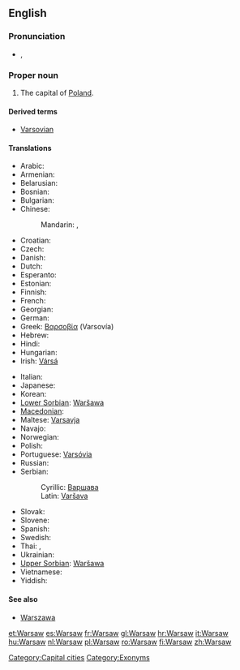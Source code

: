 {{wikipedia}}
==English==

===Pronunciation===
* {{a|UK}} {{IPA|/ˈwɔː(ɹ).sɔː(ɹ)/}}, {{SAMPA|/"wO:(r).sO:(r)/}}

===Proper noun===
{{infl|en|proper noun}}

# The capital of [[Poland]].

====Derived terms====
* [[Varsovian]]

====Translations====
{{trans-top|Capital city of Poland}}
* Arabic: {{t|ar|وارسو|m|tr=waarsuu}}
* Armenian: {{t-|hy|Վարշավա|tr=Varšava}}
* Belarusian: {{t-|be|Варшава|f|tr=Varšáva|xs=Belarusian}}
* Bosnian: {{t-|bs|Varšava|m}}
* Bulgarian: {{t-|bg|Варшава|f|tr=Varšava}}
* Chinese:
*: Mandarin: {{t|cmn|華沙|sc=Hani}},  {{t|cmn|华沙 |tr=Huáshā|sc=Hani}}
* Croatian: {{t+|hr|Varšava|f}}
* Czech: {{t+|cs|Varšava|f}}
* Danish: {{t-|da|Warszawa}}
* Dutch: {{t+|nl|Warschau}}
* Esperanto: {{t-|eo|Varsovio|xs=Esperanto}}
* Estonian: {{t-|et|Varssavi}}
* Finnish: {{t+|fi|Varsova}}
* French: {{t+|fr|Varsovie}}
* Georgian: {{t|ka|ვარშავა|sc=Geor|xs=Georgian}}
* German: {{t+|de|Warschau}}
* Greek: [[Βαρσοβία]] (Varsovía) {{f}}
* Hebrew: {{t-|he|וורשה|tr=Varsha}}
* Hindi: {{t|hi|वारसॉ||tr=vārso|xs=Hindi}}
* Hungarian: {{t+|hu|Varsó}}
* Irish: [[Vársá]]
{{trans-mid}}
* Italian: {{t+|it|Varsavia|f}}
* Japanese: {{t+|ja|ワルシャワ|tr=Warushawa}}
* Korean: {{t+|ko|바르샤바|tr=Bareushaba|sc=Hang}}
* [[Lower Sorbian]]: [[Waršawa]] {{f}}
* [[Macedonian]]: {{t-|mk|Варшава|f|tr=Váršava}}
* Maltese: [[Varsavja]]
* Navajo: {{tø|nv|Wóosoo}}
* Norwegian: {{t+|no|Warszawa}}
* Polish: {{t+|pl|Warszawa|f}}
* Portuguese: [[Varsóvia]]
* Russian: {{t+|ru|Варшава|f|tr=Varšáva}}
* Serbian:
*: Cyrillic: [[Варшава#Serbian|Варшава]] {{f}}
*: Latin: [[Varšava#Serbian|Varšava]] {{f}}
* Slovak: {{t-|sk|Varšava|f}}
* Slovene: {{t+|sl|Varšava|f}}
* Spanish: {{t+|es|Varsovia}}
* Swedish: {{t+|sv|Warszawa}}
* Thai: {{t|th|วอร์ซอ|tr=wor-sor}}, {{t|th|วอร์ซอว์|tr=wor-sor}}
* Ukrainian: {{t-|uk|Варшава|f|tr=Varšáva|xs=Ukrainian}}
* [[Upper Sorbian]]: [[Waršawa]] {{f}}
* Vietnamese: {{t-|vi|Warszawa|xs=Vietnamese}}
* Yiddish: {{t|yi|ווארשע|xs=Yiddish}}
{{trans-bottom}}

====See also====
* [[Warszawa]]

[[Category:Capital cities]]
[[Category:Exonyms]]

[[et:Warsaw]]
[[es:Warsaw]]
[[fr:Warsaw]]
[[gl:Warsaw]]
[[hr:Warsaw]]
[[it:Warsaw]]
[[hu:Warsaw]]
[[nl:Warsaw]]
[[pl:Warsaw]]
[[ro:Warsaw]]
[[fi:Warsaw]]
[[zh:Warsaw]]
